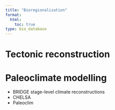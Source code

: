 ```yaml
---
title: "Bioregionalization"
format:
  html:
    toc: true
type: bio_database
---
```


# Tectonic reconstruction

# Paleoclimate modelling

- BRIDGE stage-level climate reconstructions
- CHELSA
- Paleoclim

